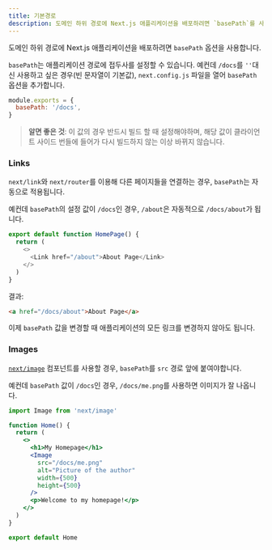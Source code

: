 ```yaml
---
title: 기본경로
description: 도메인 하위 경로에 Next.js 애플리케이션을 배포하려면 `basePath`를 사용하시기 바랍니다.
---
```


도메인 하위 경로에 Next.js 애플리케이션을 배포하려면 `basePath` 옵션을 사용합니다. 

`basePath`는 애플리케이션 경로에 접두사를 설정할 수 있습니다. 예컨데 `/docs`를 `''`대신 사용하고 싶은 경우(빈 문자열이 기본값), `next.config.js` 파일을 열어 `basePath` 옵션을 추가합니다.

```js filename="next.config.js"
module.exports = {
  basePath: '/docs',
}
```

> **알면 좋은 것**: 이 값의 경우 반드시 빌드 할 때 설정해야하며, 해당 값이 클라이언트 사이드 번들에 들어가 다시 빌드하지 않는 이상 바뀌지 않습니다.

### Links

`next/link`와 `next/router`를 이용해 다른 페이지들을 연결하는 경우, `basePath`는 자동으로 적용됩니다. 

예컨데 `basePath`의 설정 값이 `/docs`인 경우, `/about`은 자동적으로 `/docs/about`가 됩니다.

```js
export default function HomePage() {
  return (
    <>
      <Link href="/about">About Page</Link>
    </>
  )
}
```

결과:

```html
<a href="/docs/about">About Page</a>
```

이제 `basePath` 값을 변경할 때 애플리케이션의 모든 링크를 변경하지 않아도 됩니다.

### Images

[`next/image`](/docs/pages/api-reference/components/image) 컴포넌트를 사용할 경우, `basePath`를 `src` 경로 앞에 붙여야합니다.

예컨데 `basePath` 값이 `/docs`인 경우, `/docs/me.png`를 사용하면 이미지가 잘 나옵니다.

```jsx
import Image from 'next/image'

function Home() {
  return (
    <>
      <h1>My Homepage</h1>
      <Image
        src="/docs/me.png"
        alt="Picture of the author"
        width={500}
        height={500}
      />
      <p>Welcome to my homepage!</p>
    </>
  )
}

export default Home
```
